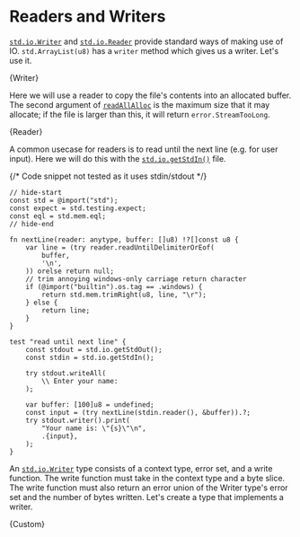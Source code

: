 

# Readers and Writers

[`std.io.Writer`](https://ziglang.org/documentation/master/std/#std.io.Writer)
and
[`std.io.Reader`](https://ziglang.org/documentation/master/std/#std.io.Reader)
provide standard ways of making use of IO. `std.ArrayList(u8)` has a `writer`
method which gives us a writer. Let's use it.

<CodeBlock language="zig">{Writer}</CodeBlock>

Here we will use a reader to copy the file's contents into an allocated buffer.
The second argument of
[`readAllAlloc`](https://ziglang.org/documentation/master/std/#std.io.Reader.readAllAlloc)
is the maximum size that it may allocate; if the file is larger than this, it
will return `error.StreamTooLong`.

<CodeBlock language="zig">{Reader}</CodeBlock>

A common usecase for readers is to read until the next line (e.g. for user
input). Here we will do this with the
[`std.io.getStdIn()`](https://ziglang.org/documentation/master/std/#std.io.getStdIn)
file.

{/* Code snippet not tested as it uses stdin/stdout */}

```zig
// hide-start
const std = @import("std");
const expect = std.testing.expect;
const eql = std.mem.eql;
// hide-end

fn nextLine(reader: anytype, buffer: []u8) !?[]const u8 {
    var line = (try reader.readUntilDelimiterOrEof(
        buffer,
        '\n',
    )) orelse return null;
    // trim annoying windows-only carriage return character
    if (@import("builtin").os.tag == .windows) {
        return std.mem.trimRight(u8, line, "\r");
    } else {
        return line;
    }
}

test "read until next line" {
    const stdout = std.io.getStdOut();
    const stdin = std.io.getStdIn();

    try stdout.writeAll(
        \\ Enter your name:
    );

    var buffer: [100]u8 = undefined;
    const input = (try nextLine(stdin.reader(), &buffer)).?;
    try stdout.writer().print(
        "Your name is: \"{s}\"\n",
        .{input},
    );
}
```

An
[`std.io.Writer`](https://ziglang.org/documentation/master/std/#std.io.Writer)
type consists of a context type, error set, and a write function. The write
function must take in the context type and a byte slice. The write function must
also return an error union of the Writer type's error set and the number of
bytes written. Let's create a type that implements a writer.

<CodeBlock language="zig">{Custom}</CodeBlock>

